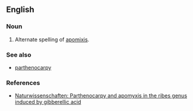 ==English==

===Noun===
{{en-noun|-}}

# {{botany}} Alternate spelling of [[apomixis]].

===See also===
*[[parthenocarpy]]

===References===
*[http://www.springerlink.com/index/U814P48377U63V25.pdf Naturwissenschaften: Parthenocarpy and apomyxis in the ribes genus induced by gibberellic acid]